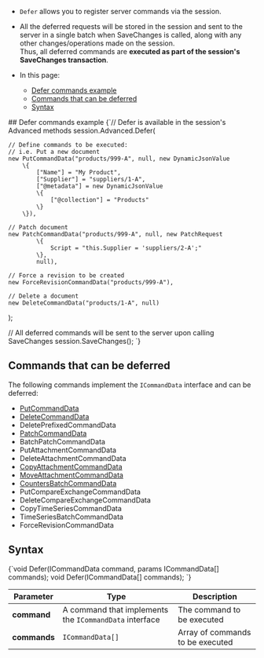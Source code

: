 
<Admonition type="note" title="">

* `Defer` allows you to register server commands via the session.

* All the deferred requests will be stored in the session and sent to the server in a single batch when SaveChanges is called,
  along with any other changes/operations made on the session.  
  Thus, all deferred commands are __executed as part of the session's SaveChanges transaction__.

* In this page:   
    * [Defer commands example](../../../client-api/session/how-to/defer-operations.mdx#defer-commands-example)  
    * [Commands that can be deferred](../../../client-api/session/how-to/defer-operations.mdx#commands-that-can-be-deferred)
    * [Syntax](../../../client-api/session/how-to/defer-operations.mdx#syntax)  
</Admonition>
## Defer commands example

<TabItem value="defer_1" label="defer_1">
<CodeBlock language="csharp">
{`// Defer is available in the session's Advanced methods 
session.Advanced.Defer(
    
    // Define commands to be executed:
    // i.e. Put a new document
    new PutCommandData("products/999-A", null, new DynamicJsonValue
        \{
            ["Name"] = "My Product",
            ["Supplier"] = "suppliers/1-A",
            ["@metadata"] = new DynamicJsonValue
            \{
                ["@collection"] = "Products"
            \}
        \}),
    
    // Patch document
    new PatchCommandData("products/999-A", null, new PatchRequest
            \{
                Script = "this.Supplier = 'suppliers/2-A';"
            \},
            null),
    
    // Force a revision to be created
    new ForceRevisionCommandData("products/999-A"),
    
    // Delete a document
    new DeleteCommandData("products/1-A", null)
);

// All deferred commands will be sent to the server upon calling SaveChanges
session.SaveChanges();
`}
</CodeBlock>
</TabItem>



## Commands that can be deferred

The following commands implement the `ICommandData` interface and can be deferred:  

  - [PutCommandData](../../../glossary/put-command-data.mdx)
  - [DeleteCommandData](../../../glossary/delete-command-data.mdx)
  - DeletePrefixedCommandData
  - [PatchCommandData](../../../glossary/patch-command-data.mdx)
  - BatchPatchCommandData
  - PutAttachmentCommandData
  - DeleteAttachmentCommandData
  - [CopyAttachmentCommandData](../../../glossary/copy-attachment-command-data.mdx)
  - [MoveAttachmentCommandData](../../../glossary/move-attachment-command-data.mdx)
  - [CountersBatchCommandData](../../../glossary/counters-batch-command-data.mdx)
  - PutCompareExchangeCommandData
  - DeleteCompareExchangeCommandData
  - CopyTimeSeriesCommandData
  - TimeSeriesBatchCommandData
  - ForceRevisionCommandData


## Syntax

<TabItem value="syntax" label="syntax">
<CodeBlock language="csharp">
{`void Defer(ICommandData command, params ICommandData[] commands);
void Defer(ICommandData[] commands);
`}
</CodeBlock>
</TabItem>

| Parameter | Type | Description |
| - |-|-|
| **command** | A command that implements the `ICommandData` interface | The command to be executed |
| **commands** | `ICommandData[]` | Array of commands to be executed |




